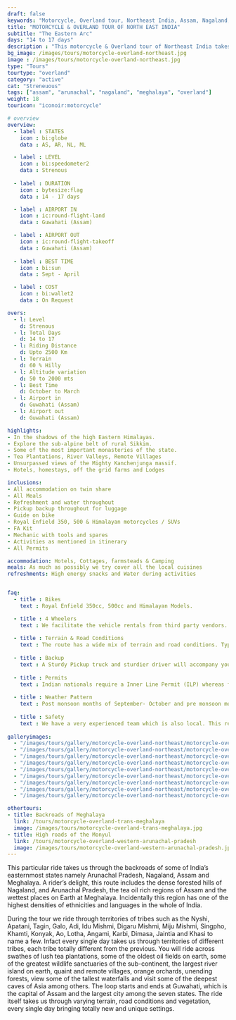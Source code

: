 ```yaml
---
draft: false
keywords: "Motorcycle, Overland tour, Northeast India, Assam, Nagaland, Meghalaya, Arunachal Pradesh"
title: "MOTORCYCLE & OVERLAND TOUR OF NORTH EAST INDIA"
subtitle: "The Eastern Arc"
days: "14 to 17 days"
description : "This motorcycle & Overland tour of Northeast India takes you across Assam, Nagaland, Meghalaya and Arunachal Pradesh."
bg_image: /images/tours/motorcycle-overland-northeast.jpg
image : /images/tours/motorcycle-overland-northeast.jpg
type: "Tours" 
tourtype: "overland"
category: "active"
cat: "Streneuous"
tags: ["assam", "arunachal", "nagaland", "meghalaya", "overland"]
weight: 18
touricon: "iconoir:motorcycle"

# overview
overview:
  - label : STATES
    icon : bi:globe
    data : AS, AR, NL, ML

  - label : LEVEL
    icon : bi:speedometer2
    data : Strenous
    
  - label : DURATION
    icon : bytesize:flag
    data : 14 - 17 days

  - label : AIRPORT IN
    icon : ic:round-flight-land
    data : Guwahati (Assam)

  - label : AIRPORT OUT
    icon : ic:round-flight-takeoff
    data : Guwahati (Assam)
    
  - label : BEST TIME
    icon : bi:sun
    data : Sept - April

  - label : COST
    icon : bi:wallet2
    data : On Request

overs:
  - l: Level 
    d: Strenous
  - l: Total Days 
    d: 14 to 17
  - l: Riding Distance 
    d: Upto 2500 Km
  - l: Terrain 
    d: 60 % Hilly 
  - l: Altitude variation 
    d: 50 to 2000 mts
  - l: Best Time 
    d: October to March
  - l: Airport in 
    d: Guwahati (Assam)
  - l: Airport out 
    d: Guwahati (Assam)

highlights:
- In the shadows of the high Eastern Himalayas.
- Explore the sub-alpine belt of rural Sikkim.
- Some of the most important monasteries of the state.
- Tea Plantations, River Valleys, Remote Villages
- Unsurpassed views of the Mighty Kanchenjunga massif.
- Hotels, homestays, off the grid farms and Lodges

inclusions:
- All accommodation on twin share
- All Meals
- Refreshment and water throughout
- Pickup backup throughout for luggage
- Guide on bike
- Royal Enfield 350, 500 & Himalayan motorcycles / SUVs
- FA Kit
- Mechanic with tools and spares
- Activities as mentioned in itinerary
- All Permits

accommodation: Hotels, Cottages, farmsteads & Camping
meals: As much as possibly we try cover all the local cuisines
refreshments: High energy snacks and Water during activities 


faq:
  - title : Bikes
    text : Royal Enfield 350cc, 500cc and Himalayan Models.

  - title : 4 Wheelers
    text : We facilitate the vehicle rentals from third party vendors.
  
  - title : Terrain & Road Conditions
    text : The route has a wide mix of terrain and road conditions. Typically the roads of Assam and Meghalaya are in the best condition in relation to the entire northeastern region, whereas Arunachal Pradesh and Nagaland have some of the worst. However put together it makes for an excellent and interactive route.
  
  - title : Backup
    text : A Sturdy Pickup truck and sturdier driver will accompany you on every trip. Your luggage, the Mechanic as well as all the spares and tools follow in this vehicle.
  
  - title : Permits
    text : Indian nationals require a Inner Line Permit (ILP) whereas foreign nationals require Restricted Area Permits (RAP), both of which have a certain fees applicable.
  
  - title : Weather Pattern
    text : Post monsoon months of September- October and pre monsoon months of March-April are very pleasant with blue skies and a fair days. Peak winters are from November to February with the mercury coming down below 18 C, in the evenings, however the days are still favourable for cycling.
  
  - title : Safety
    text : We have a very experienced team which is also local. This reflects in the overall safety of our tours. Rest assured your guides know where extra attention is required and when. All our routes are well known to us, we know where the nearest medical facilities are, we know whom to contact if in case of an emergency, we know all the alternate routes in case of road blockages. We have CASEVAC protocols in place to streamline the process in case of emergencies. You can rest easy knowing that in the outdoors in general and this region in particular you are in safe hands with us.
  
galleryimages:
  - "/images/tours/gallery/motorcycle-overland-northeast/motorcycle-overland-northeast1.jpg"
  - "/images/tours/gallery/motorcycle-overland-northeast/motorcycle-overland-northeast2.jpg"
  - "/images/tours/gallery/motorcycle-overland-northeast/motorcycle-overland-northeast3.jpg"
  - "/images/tours/gallery/motorcycle-overland-northeast/motorcycle-overland-northeast4.jpg"
  - "/images/tours/gallery/motorcycle-overland-northeast/motorcycle-overland-northeast5.jpg"
  - "/images/tours/gallery/motorcycle-overland-northeast/motorcycle-overland-northeast6.png"
  - "/images/tours/gallery/motorcycle-overland-northeast/motorcycle-overland-northeast7.png"
  - "/images/tours/gallery/motorcycle-overland-northeast/motorcycle-overland-northeast8.jpg"
  - "/images/tours/gallery/motorcycle-overland-northeast/motorcycle-overland-northeast9.jpg"

othertours:
- title: Backroads of Meghalaya
  link: /tours/motorcycle-overland-trans-meghalaya
  image: /images/tours/motorcycle-overland-trans-meghalaya.jpg
- title: High roads of the Monyul
  link: /tours/motorcycle-overland-western-arunachal-pradesh
  image: /images/tours/motorcycle-overland-western-arunachal-pradesh.jpg 
---
```



This particular ride takes us through the backroads of some of India’s easternmost states namely Arunachal Pradesh, Nagaland, Assam and Meghalaya. A rider’s delight, this route includes the dense forested hills of Nagaland, and Arunachal Pradesh, the tea oil rich  regions of Assam and the wettest places on Earth at Meghalaya. Incidentally this region has one of the highest densities of ethnicities and languages in the whole of India. 

During the tour we ride through territories of tribes such as the Nyshi, Apatani, Tagin, Galo, Adi, Idu Mishmi, Digaru Mishmi, Miju Mishmi, Singpho, Khamti, Konyak, Ao, Lotha, Angami, Karbi, Dimasa, Jaintia and Khasi to name a few. Infact every single day takes us through territories of different tribes, each tribe totally different from the previous. You will ride across swathes of lush tea plantations, some of the oldest oil fields on earth, some of the greatest wildlife sanctuaries of the sub-continent, the largest river island on earth, quaint and remote villages, orange orchards, unending forests, view some of the tallest waterfalls and visit some of the deepest caves of Asia among others. The loop starts and ends at Guwahati, which is the capital of Assam and the largest city among the seven states. The ride itself takes us through varying terrain, road conditions and vegetation, every single day bringing totally new and unique settings.